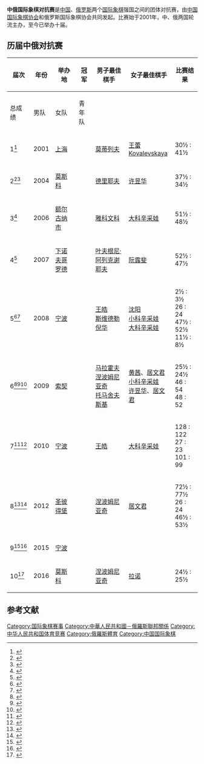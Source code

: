 '''中俄国际象棋对抗赛'''是[[中华人民共和国|中国]]、[[俄罗斯|俄罗斯]]两个[[国际象棋|国际象棋]]强国之间的团体对抗赛，由[[中国国际象棋协会|中国国际象棋协会]]和俄罗斯国际象棋协会共同发起。比赛始于2001年，中、俄两国轮流主办，至今已举办十届。

== 历届中俄对抗赛 ==
{| class="wikitable"  style="text-align: center;"
|-
! rowspan=2|届次 !! rowspan=2|年份 !! rowspan=2|举办地 !! rowspan=2|冠军 !! rowspan=2|男子最佳棋手 !! rowspan=2|女子最佳棋手 !! colspan=4|比赛结果{{noteTag|1=比分为中国队在前，俄罗斯队在后。}}
|-
! 总成绩 !! 男队 !! 女队 !! 青年队
|-
| 1<ref>{{cite web|url=http://www.people.com.cn/GB/paper39/4221/488952.html|title=俄罗斯赢得中俄国际象棋对抗赛|date=2001-09-13|publisher=人民网|accessdate=2016-03-31|archive-date=2004-09-24|archive-url=https://web.archive.org/web/20040924194708/http://www1.people.com.cn/GB/paper39/4221/488952.html|dead-url=no}}</ref> || 2001 || [[上海|上海]] || {{RUS}} || [[亚历山大·莫蒂列夫|莫蒂列夫]] || [[王蕾|王蕾]]<br/>[[Ekaterina_Kovalevskaya|Kovalevskaya]] || 30½ : 41½ || 14½ : 21½ || 9 : 9 || 7 : 11
|-
| 2<ref>{{cite web|url=http://sports.sina.com.cn/o/2004-08-17/02431075190.shtml|title=中俄国际象棋对抗赛落幕 中国力克东道主捧杯|date=2004-08-17|publisher=新浪体育|accessdate=2016-03-31|archive-date=2005-05-04|archive-url=https://web.archive.org/web/20050504150003/http://sports.sina.com.cn/o/2004-08-17/02431075190.shtml|dead-url=no}}</ref><ref>{{cite web|url=http://ccl.sports.cn/2009/zl/2009-03-23/1762687.html|title=中国国际象棋大事记|publisher=中国国际象棋协会|deadurl=yes|archiveurl=https://web.archive.org/web/20130513125846/http://ccl.sports.cn/2009/zl/2009-03-23/1762687.html|archivedate=2013-05-13|accessdate=2016-03-31}}</ref> || 2004 || [[莫斯科|莫斯科]] || {{CHN}} || [[阿列克谢·德里耶夫|德里耶夫]] || [[许昱华|许昱华]] || 37½ : 34½ || 15½ : 20½ || 13 : 5 || 9 : 9
|-
| 3<ref>{{cite web|url=http://sports.sina.com.cn/z/chn_rus06chess/|title=额尔古纳杯中俄国际象棋对抗赛|publisher=新浪体育|accessdate=2016-03-31|archive-date=2015-05-31|archive-url=https://web.archive.org/web/20150531042404/http://sports.sina.com.cn/z/chn_rus06chess/|dead-url=no}}</ref> || 2006 || [[额尔古纳市|额尔古纳市]] || {{CHN}} || [[德米特里·雅科文科|雅科文科]] || [[娜杰日达·科辛采娃|大科辛采娃]] || 51½ : 48½ || 23½ : 26½ || 28 : 22 || －
|-
| 4<ref>{{cite web|url=http://sports.sina.com.cn/z/chn_ruschess/index.shtml|title=2007中俄国际象棋对抗赛|publisher=新浪体育|accessdate=2016-03-31|archive-date=2011-12-07|archive-url=https://web.archive.org/web/20111207235711/http://sports.sina.com.cn/z/chn_ruschess/index.shtml|dead-url=no}}</ref> || 2007 || [[下诺夫哥罗德|下诺夫哥罗德]] || {{CHN}} || [[叶夫根尼·阿列克谢耶夫|叶夫根尼·阿列克谢耶夫]] || [[阮露斐|阮露斐]] || 52½ : 47½ || 25½ : 24½ || 27 : 23 || －
|-
| 5<ref>{{cite web|url=http://sports.sina.com.cn/go/2008-09-26/21203974985.shtml|title=国际象棋中俄对抗赛宁波激战 快棋阶段中国队落败|date=2008-09-26|publisher=新浪体育|accessdate=2016-03-31|archive-date=2019-02-19|archive-url=https://web.archive.org/web/20190219193043/http://sports.sina.com.cn/go/2008-09-26/21203974985.shtml|dead-url=no}}</ref><ref>{{cite web|url=http://sports.sina.com.cn/go/2008-09-27/19263976974.shtml|title=中俄国际象棋对抗赛俄罗斯获胜 沈阳倪华分获最佳|date=2008-09-27|publisher=新浪体育|accessdate=2016-03-31|archive-date=2008-10-11|archive-url=https://web.archive.org/web/20081011004633/http://sports.sina.com.cn/go/2008-09-27/19263976974.shtml|dead-url=no}}</ref> || 2008 || [[宁波|宁波]] || {{RUS}} || [[王皓_(国际象棋棋手)|王皓]]{{small|（慢棋）}}<br/>[[彼得·斯维德勒|斯维德勒]]{{small|（快棋）}}<br/>[[倪华|倪华]]{{small|（超快棋）}} || [[沈阳_(国际象棋棋手)|沈阳]]{{small|（慢棋）}}<br/>[[塔季扬娜·科辛采娃|小科辛采娃]]{{small|（快棋）}}<br/>[[娜杰日达·科辛采娃|大科辛采娃]]{{small|（超快棋）}} || 2½ : 3½{{small|（总场分）}}<br/>26 : 24{{small|（慢棋）|}}<br/>47½ : 52½{{small|（快棋）}}<br/>11½ : 8½{{small|（超快棋）}} || 14½ : 10½{{small|（慢棋）}}<br/>22½ : 27½{{small|（快棋） }}<br>7 : 3{{small|（超快棋）}}|| 11½ : 13½{{small|（慢棋）}}<br/>25 : 25{{small|（快棋）}}<br/>4½ : 5½{{small|（超快棋）}} || －
|-
| 6<ref>{{cite web|url=http://news.qq.com/a/20090820/002107.htm|title=第六届中俄国际象棋对抗赛中国慢棋微弱优势取胜|date=2009-08-20|publisher=腾讯|accessdate=2016-03-31|archive-date=2016-07-01|archive-url=https://web.archive.org/web/20160701011442/http://news.qq.com/a/20090820/002107.htm|dead-url=no}}</ref><ref>{{cite web|url=http://sports.sina.com.cn/go/2009-08-23/11024550611.shtml|title=中俄对抗赛快棋赛结束 俄罗斯队凭借局分优势获胜|publisher=新浪体育|date=2009-08-23|accessdate=2016-03-31|archive-date=2019-02-19|archive-url=https://web.archive.org/web/20190219193043/http://sports.sina.com.cn/go/2009-08-23/11024550611.shtml|dead-url=no}}</ref><ref>{{cite web|url=http://sports.sina.com.cn/go/2009-08-24/09464552160.shtml|title=中俄国象对抗赛收兵 中国队超快棋赛负于俄罗斯队|date=2009-08-24|publisher=新浪体育|accessdate=2016-03-31|archive-date=2019-02-19|archive-url=https://web.archive.org/web/20190219193043/http://sports.sina.com.cn/go/2009-08-24/09464552160.shtml|dead-url=no}}</ref> || 2009 || [[索契|索契]] || {{RUS}} || [[弗拉基米尔·马拉霍夫|马拉霍夫]]{{small|（慢棋）}}<br/>[[伊恩·涅波姆尼亚奇|涅波姆尼亚奇]]{{small|（快棋）}}<br/>[[叶夫根尼·托马舍夫斯基|托马舍夫斯基]]{{small|（超快棋）}} || [[黄茜|黄茜]]、[[居文君|居文君]]{{small|（慢棋）}}<br/>[[塔季扬娜·科辛采娃|小科辛采娃]]{{small|（快棋）}}<br/>[[许昱华|许昱华]]、[[居文君|居文君]]{{small|（超快棋）}} || 25½ : 24½{{small|（慢棋）}}<br/>46 : 54{{small|（快棋）}}<br/>48 : 52{{small|（超快棋）}} || 12 : 13{{small|（慢棋）}}<br/>21 : 29{{small|（快棋）}} <br/>20 : 30{{small|（超快棋）}} || 13½ : 11½{{small|（慢棋）}}<br/>25 : 25{{small|（快棋）}}<br/>28 : 22{{small|（超快棋）}} || －
|-
| 7<ref>{{cite web|url=http://games.sports.cn/chessorg/internationalnews/2010-08-15/2057313.html|title=中俄国际象棋对抗赛落幕 中国队第五次获得优胜|date=2010-08-15|publisher=中国棋院在线|deadurl=yes|archiveurl=https://web.archive.org/web/20100818105946/http://games.sports.cn/chessorg/internationalnews/2010-08-15/2057313.html|archivedate=2010-08-18|accessdate=2016-03-31}}</ref><ref>{{cite web|url=http://sports.sina.com.cn/go/2010-08-16/11585151984.shtml|title=中俄国际象棋对抗赛落幕 王皓领衔中国队第五次获胜|date=2010-08-16|publisher=新浪体育|accessdate=2016-03-31|archive-date=2019-02-19|archive-url=https://web.archive.org/web/20190219193043/http://sports.sina.com.cn/go/2010-08-16/11585151984.shtml|dead-url=no}}</ref> || 2010 || [[宁波|宁波]] || {{CHN}} || [[王皓_(国际象棋棋手)|王皓]] || [[娜杰日达·科辛采娃|大科辛采娃]] || 128 : 122{{small|（总分）}}<br/>27 : 23{{small|（慢棋）}}<br/>101 : 99{{small|（快棋）}} || 15½ : 9½{{small|（慢棋）}}<br/>51½ : 48½{{small|（快棋）}} || 11½ : 13½{{small|（慢棋）}}<br/>49½ : 50½{{small|（快棋）}} || －
|-
| 8<ref>{{cite web|url=http://news.sports.cn/qp/2012-07-07/2189891.html|title=国象中俄对抗赛慢棋中国胜出 将进行快棋对抗赛|date=2012-07-07|publisher=华奥星空}}{{dead link|date=2018年5月 |bot=InternetArchiveBot |fix-attempted=yes }}</ref><ref>{{cite web|url=http://sports.sina.com.cn/go/2012-07-09/11056129211.shtml|title=中俄国象对抗赛中国快棋告负 总积分俄罗斯胜出|date=2012-07-09|publisher=新浪体育|accessdate=2016-03-31|archive-date=2019-02-19|archive-url=https://web.archive.org/web/20190219193043/http://sports.sina.com.cn/go/2012-07-09/11056129211.shtml|dead-url=no}}</ref> || 2012 || [[圣彼得堡|圣彼得堡]] || {{RUS}} || [[伊恩·涅波姆尼亚奇|涅波姆尼亚奇]] || [[居文君|居文君]] || 72½ : 77½{{small|（总分）}}<br/>26 : 24{{small|（慢棋）}}<br/>46½ : 53½{{small|（快棋）}} || 11½ : 13½{{small|（慢棋）}}<br/>21 : 29{{small|（快棋）}} || 14½ : 10½{{small|（慢棋）}}<br/>25½ : 24½{{small|（快棋）}} || －
|-
| 9<ref>{{cite web|url=http://sports.sina.com.cn/go/2015-07-15/doc-ifxewxfu4186622.shtml|title=第九届中俄国象对抗赛揭幕 超快棋赛中国大获全胜|date=2015-07-15|publisher=新浪体育|accessdate=2016-03-31|archive-date=2015-07-19|archive-url=https://web.archive.org/web/20150719032309/http://sports.sina.com.cn/go/2015-07-15/doc-ifxewxfu4186622.shtml|dead-url=no}}</ref><ref>{{cite web|url=http://sports.sina.com.cn/go/2015-07-20/doc-ifxfaswf7857417.shtml|title=中俄国际象棋对抗赛落幕 中国男女队双双夺冠|date=2015-07-20|publisher=新浪体育|accessdate=2016-03-31|archive-date=2015-07-24|archive-url=https://web.archive.org/web/20150724071633/http://sports.sina.com.cn/go/2015-07-20/doc-ifxfaswf7857417.shtml|dead-url=no}}</ref> || 2015 || [[宁波|宁波]] || {{CHN}} || || || || 26 : 24{{small|（超快棋）}}<br/>14 : 11{{small|（慢棋）}} || 28 : 22{{small|（超快棋）}}<br/>15 : 10{{small|（慢棋）}} || －
|-
| 10<ref>{{cite web|url=http://www.iuuchina.com/news_sports/35731.html|title=中俄国际象棋对抗赛收兵 俄罗斯1分险胜|date=2016-06-17|work=有料中国|access-date=2016-11-20|archive-url=https://web.archive.org/web/20161120150358/http://www.iuuchina.com/news_sports/35731.html|archive-date=2016-11-20|dead-url=yes}}</ref> || 2016 || [[莫斯科|莫斯科]] || {{RUS}} || [[伊恩·涅波姆尼亚奇|涅波姆尼亚奇]] || [[卡特尔纳·拉诺|拉诺]] || 24½ : 25½ || 12½ : 12½ || 12 : 13 || －
|}

{{noteFoot}}

== 参考文献 ==
{{reflist|2}}

{{中国国象赛事}}

[[Category:国际象棋赛事|Category:国际象棋赛事]]
[[Category:中華人民共和國－俄羅斯聯邦關係|Category:中華人民共和國－俄羅斯聯邦關係]]
[[Category:中华人民共和国体育竞赛|Category:中华人民共和国体育竞赛]]
[[Category:俄羅斯體育|Category:俄羅斯體育]]
[[Category:中国国际象棋|Category:中国国际象棋]]